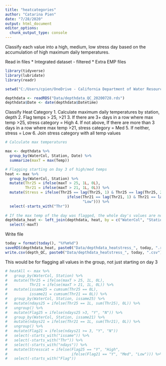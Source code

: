 ```yaml
---
title: "heatcategories"
author: "Catarina Pien"
date: "7/28/2020"
output: html_document
editor_options: 
  chunk_output_type: console
---
```

Classify each value into a high, medium, low stress day based on the accumulation of high maximum daily temperatures. 

Read in files
* Integrated dataset - filtered
* Extra EMP files 
```r
library(tidyverse)
library(lubridate)
library(readr)

setwd("C:/Users/cpien/OneDrive - California Department of Water Resources/Work/ClimateChange/R_code/TempSynthesis/DepthAnalysis/")

depthdata <- readRDS("Data/depthdata_QC_20200728.rds")
depthdata$Date <- date(depthdata$Datetime)
```

Classify Heat Category
1. Calculate maximum daily temperatures by station, depth
2. Flag temps > 25, >21
3. If there are 3+ days in a row where max temp >25, stress category = High
4. If not above, If there are more than 3 days in a row where max temp >21, stress category = Med
5. If neither, stress = Low
6. Join stress category with all temp values 
```r
# Calculate max temperatures

max <- depthdata %>%
  group_by(WaterCol, Station, Date) %>%
  summarize(maxT = max(Temp))

# Flagging starting on Day 3 of high/med temps   
heat <- max %>%
  group_by(WaterCol, Station) %>%
  mutate(Thr25 = ifelse(maxT > 25, 1L, 0L),
         Thr21 = ifelse(maxT > 21, 1L, 0L)) %>%
  mutate(Stress = ifelse(Thr25 == lag(Thr25, 1) & Thr25 == lag(Thr25, 2) & Thr25 == 1L, "High", 
                            ifelse(Thr21 == lag(Thr21, 1) & Thr21 == lag(Thr21, 2) & Thr21 == 1, "Med", 
                                   "Low"))) %>%
  select(-starts_with("Thr"))
  
# If the max temp of the day was flagged, the whole day's values are now flagged
depthdata_heat <- left_join(depthdata, heat, by = c("WaterCol", "Station", "Date")) %>%
  select(-maxT)
```

Write file

```r
today = format(today(), "%Y%m%d")
saveRDS(depthdata_heat, paste0("Data/depthdata_heatstress_", today, ".rds"))
write.csv(depth_QC, paste0("Data/depthdata_heatstress_", today, ".csv"))
```

This would be for flagging all values in the group, not just starting on day 3
```r

# heatAll <- max %>%
#   group_by(WaterCol, Station) %>%
#   mutate(Thr25 = ifelse(maxT > 25, 1L, 0L),
#          Thr21 = ifelse(maxT > 21, 1L, 0L)) %>%
#   mutate(issame25 = cumsum(Thr25 == 0L),
#          issame21 = cumsum(Thr21 == 0L)) %>%
#   group_by(WaterCol, Station, issame25) %>%
#   mutate(ndays25 = ifelse(Thr25 == 1L, sum(Thr25), 0L)) %>%
#   ungroup() %>%
#   mutate(Flag25 = ifelse(ndays25 >3, "Y", "N")) %>%
#   group_by(WaterCol, Station, issame21) %>%
#   mutate(ndays21 = ifelse(Thr21 == 1L, sum(Thr21), 0L)) %>%
#   ungroup() %>%
#   mutate(Flag21 = ifelse(ndays21 >= 3, "Y", "N")) 
#   select(-starts_with("issame")) %>%
#   select(-starts_with("Thr")) %>%
#   select(-starts_with("ndays")) %>%
#   mutate(Stresscat = ifelse(Flag25 == "Y", "High",
#                             ifelse(Flag21 == "Y", "Med", "Low"))) %>%
#   select(-starts_with("Flag"))
```

